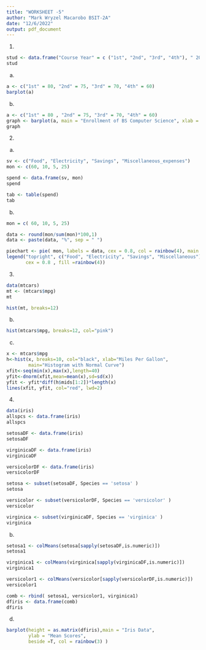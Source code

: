 ```yaml
---
title: "WORKSHEET -5"
author: "Mark Wryzel Macarobo BSIT-2A"
date: "12/6/2022"
output: pdf_document
---
```

1.

```r
stud <- data.frame("Course Year" = c ("1st", "2nd", "3rd", "4th"), " 2019–2020" = c(80, 75, 70, 60))
stud
```
a.

```r
a <- c("1st" = 80, "2nd" = 75, "3rd" = 70, "4th" = 60)
barplot(a)
```
b.

```r
a <- c("1st" = 80 , "2nd" = 75, "3rd" = 70, "4th" = 60)
graph <- barplot(a, main = "Enrollment of BS Computer Science", xlab = "number of students", ylab = "Course Year", col = "blue")
graph

```
2.

a.
```r
sv <- c("Food", "Electricity", "Savings", "Miscellaneous_expenses")
mon <- c(60, 10, 5, 25)
```

```r
spend <- data.frame(sv, mon)
spend
```

```r
tab <- table(spend)
tab 
```
b.

```r
mon = c( 60, 10, 5, 25)
```

```r
data <- round(mon/sum(mon)*100,1)
data <- paste(data, "%", sep = " ")
```

```r
piechart <- pie( mon, labels = data, cex = 0.8, col = rainbow(4), main = "De Jesus family Monthly Expenses")
legend("topright", c("Food", "Electricity", "Savings", "Miscellaneous"),
       cex = 0.8 , fill =rainbow(4))
```
3.

```r
data(mtcars)
mt <- (mtcars$mpg)
mt
```

```r
hist(mt, breaks=12)
```
b.

```r
hist(mtcars$mpg, breaks=12, col="pink")

```
c.

```r
x <- mtcars$mpg
h<-hist(x, breaks=10, col="black", xlab="Miles Per Gallon",
        main="Histogram with Normal Curve")
xfit<-seq(min(x),max(x),length=40)
yfit<-dnorm(xfit,mean=mean(x),sd=sd(x))
yfit <- yfit*diff(h$mids[1:2])*length(x)
lines(xfit, yfit, col="red", lwd=2)
```
4.

```r
data(iris)
allspcs <- data.frame(iris)
allspcs
```

```r
setosaDF <- data.frame(iris)
setosaDF
```

```r
virginicaDF <- data.frame(iris)
virginicaDF

```

```r
versicolorDF <- data.frame(iris)
versicolorDF
```

```r
setosa <- subset(setosaDF, Species == 'setosa' )
setosa
```

```r
versicolor <- subset(versicolorDF, Species == 'versicolor' )
versicolor
```

```r
virginica <- subset(virginicaDF, Species == 'virginica' )
virginica
```
b.

```r
setosa1 <- colMeans(setosa[sapply(setosaDF,is.numeric)])
setosa1
```

```r
virginica1 <- colMeans(virginica[sapply(virginicaDF,is.numeric)])
virginica1
```

```r
versicolor1 <- colMeans(versicolor[sapply(versicolorDF,is.numeric)])
versicolor1
```

```r
comb <- rbind( setosa1, versicolor1, virginica1)
dfiris <- data.frame(comb)
dfiris

```
d.

```r
barplot(height = as.matrix(dfiris),main = "Iris Data",
        ylab = "Mean Scores",
        beside =T, col = rainbow(3) )
```


